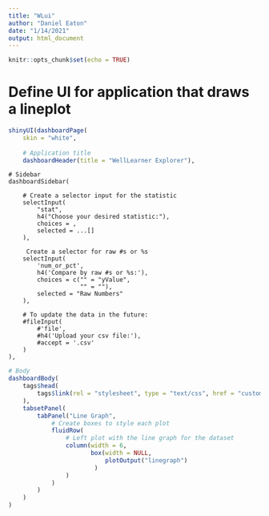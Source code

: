 ```yaml
---
title: "WLui"
author: "Daniel Eaton"
date: "1/14/2021"
output: html_document
---
```


```r
knitr::opts_chunk$set(echo = TRUE)
```

# Define UI for application that draws a lineplot

```r
shinyUI(dashboardPage(
    skin = "white",
    
    # Application title
    dashboardHeader(title = "WellLearner Explorer"),
```

    # Sidebar
    dashboardSidebar(
        
        # Create a selector input for the statistic
        selectInput(
            "stat",
            h4("Choose your desired statistic:"),
            choices = ,
            selected = ...[]
        ),
        
         Create a selector for raw #s or %s
        selectInput(
            'num_or_pct',
            h4('Compare by raw #s or %s:'),
            choices = c("" = "yValue",
                        "" = ""),
            selected = "Raw Numbers"
        ),
        
        # To update the data in the future:
        #fileInput(
            #'file',
            #h4('Upload your csv file:'),
            #accept = '.csv'
        )
    ),
  
```r
# Body
dashboardBody(
    tags$head(
        tags$link(rel = "stylesheet", type = "text/css", href = "custom.css")
    ),
    tabsetPanel(
        tabPanel("Line Graph",
            # Create boxes to style each plot
            fluidRow(
                # Left plot with the line graph for the dataset
                column(width = 6,
                       box(width = NULL,
                           plotOutput("linegraph")
                        )
                )
            )
        )
    )
)
```

